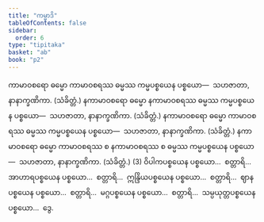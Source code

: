 ```yaml
---
title: "ကမ္မာဒိ"
tableOfContents: false
sidebar:
  order: 6
type: "tipitaka"
basket: "ab"
book: "p2"
---
```



<DynamicBreadcrumb />

<Division number="216" book="p2" e="ch" v="38" p="451">

<Paragraph number="4565" book="p2">
ကာမာဝစရော ဓမ္မော ကာမာဝစရဿ ဓမ္မဿ ကမ္မပစ္စယေန ပစ္စယော—  သဟဇာတာ, နာနာက္ခဏိကာ. (သံခိတ္တံ.)
</Paragraph>

<Paragraph number="4566" book="p2">
နကာမာဝစရော ဓမ္မော နကာမာဝစရဿ ဓမ္မဿ ကမ္မပစ္စယေန ပစ္စယော—  သဟဇာတာ, နာနာက္ခဏိကာ. (သံခိတ္တံ.) နကာမာဝစရော ဓမ္မော ကာမာဝစရဿ ဓမ္မဿ ကမ္မပစ္စယေန ပစ္စယော—  သဟဇာတာ, နာနာက္ခဏိကာ. (သံခိတ္တံ.) နကာမာဝစရော ဓမ္မော ကာမာဝစရဿ စ နကာမာဝစရဿ စ ဓမ္မဿ ကမ္မပစ္စယေန ပစ္စယော—  သဟဇာတာ, နာနာက္ခဏိကာ. (သံခိတ္တံ.) (3)
</Paragraph>

<Paragraph number="4567" book="p2">
ဝိပါကပစ္စယေန ပစ္စယော…  စတ္တာရိ…  အာဟာရပစ္စယေန ပစ္စယော…  စတ္တာရိ…  ဣန္ဒြိယပစ္စယေန ပစ္စယော…  စတ္တာရိ…  ဈာနပစ္စယေန ပစ္စယော…  စတ္တာရိ…  မဂ္ဂပစ္စယေန ပစ္စယော…  စတ္တာရိ…  သမ္ပယုတ္တပစ္စယေန ပစ္စယော…  ဒွေ.
</Paragraph>
</Division>